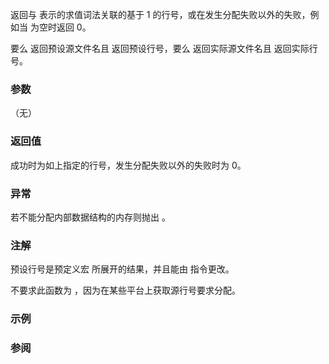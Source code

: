 {{cpp/utility/stacktrace_entry/title|source_line}}
{{cpp/utility/stacktrace_entry/navbar}}
{{ddcl | since=c++23 |
std::uint_least32_t source_line() const;
}}

返回与 {{c|*this}} 表示的求值词法关联的基于 1 的行号，或在发生分配失败以外的失败，例如当 {{c|*this}} 为空时返回 0。

要么 {{rlpt|source_file}} 返回预设源文件名且 {{tt|source_line}} 返回预设行号，要么 {{rlpt|source_file}} 返回实际源文件名且 {{tt|source_line}} 返回实际行号。

===参数===
（无）

===返回值===
成功时为如上指定的行号，发生分配失败以外的失败时为 0。

===异常===
若不能分配内部数据结构的内存则抛出 {{lc|std::bad_alloc}}。

===注解===
预设行号是预定义宏 {{ltt|cpp/preprocessor/replace|__LINE__}} 所展开的结果，并且能由 {{ltt|cpp/preprocessor/line|#line}} 指令更改。

{{todo|“实际行号”的定义缺失（ {{lwg|3507}} ）}}

不要求此函数为 {{c|noexcept}}，因为在某些平台上获取源行号要求分配。

===示例===
{{example}}

===参阅===
{{dsc begin}}
{{dsc inc | cpp/utility/source_location/dsc line}}
{{dsc end}}

{{langlinks|en|es|ja|ru}}